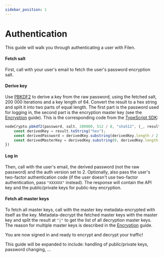 ```yaml
---
sidebar_position: 1
---
```



# Authentication

This guide will walk you through authenticating a user with Filen. 

#### Fetch salt

First, call <ApiEndpointLink endpoint="/v3/auth/info" slug="get-auth-info" /> with your user's email to fetch the user's password encryption salt.

#### Derive key

Use [PBKDF2](https://en.wikipedia.org/wiki/PBKDF2) to derive a key from the raw password, using the fetched salt, 200 000 iterations and a key length of 64. Convert the result to a hex string and split it into two parts of equal length. The first part is the password used for logging in, the second part is the encryption master key (see the [Encryption](./encryption) guide). This is the corresponding code from the [TypeScript SDK](../../sdk):

```ts
nodeCrypto.pbkdf2(password, salt, 200000, 512 / 8, "sha512", (_, result) => {
    const derivedKey = result.toString("hex");
    const derivedPassword = derivedKey.substring(derivedKey.length / 2, derivedKey.length);
    const derivedMasterKey = derivedKey.substring(0, derivedKey.length / 2);
})
```

#### Log in

Then, call <ApiEndpointLink endpoint="/v3/login"/> with the user's email, the derived password (not the raw password) and the auth version set to 2. Optionally, also pass the user's two-factor authentication code (if the user doesn't use two-factor authentication, pass `"XXXXXX"` instead). The response will contain the API key and the public/private keys for public-key encryption.

#### Fetch all master keys

To fetch all master keys, call <ApiEndpointLink endpoint="/v3/user/masterKeys"/> with the master key metadata-encrypted with itself as the key. Metadata-decrypt the fetched master keys with the master key and split the result at `"|"` to get the list of all decryption master keys. The reason for multiple master keys is described in the [Encryption](./encryption#general-information-on-master-keys) guide.

You are now signed in and ready to encrypt and decrypt your traffic!

<span className="muted">This guide will be expanded to include: handling of public/private keys, password changing, ...</span>

<!---

Todo:
- [ ] add "all endpoints are at ..." general info
- [x] add links to Encryption guide
- [ ] maybe the public/private keys need more specific wording
- [ ] add:
    - [ ] handling of public/private keys
    - [ ] changing password and handling of changed master key

--->